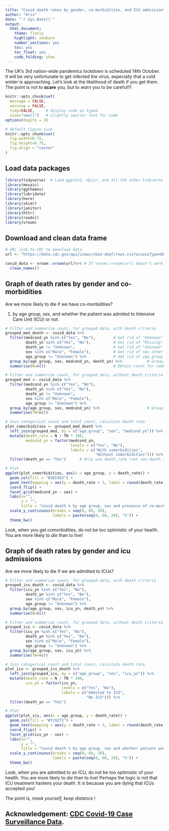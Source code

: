```yaml
---
title: "Covid death rates by gender, co-morbidities, and ICU admission"
author: "Kris"
date: "`r Sys.Date()`"
output:
  html_document:
    theme: flatly
    highlight: zenburn
    number_sections: yes
    toc: yes
    toc_float: yes
    code_folding: show
---
```


The UK's 3rd nation-wide pandemics lockdown is scheduled 14th October. It will be very unfortunate to get infected the virus, especially that a cold winter is approaching. Let's look at the likelihood of death if you get them. The point is not to **scare** you, but to *warn* you to be careful!!!

```r
knitr::opts_chunk$set(
  message = FALSE, 
  warning = FALSE, 
  tidy=FALSE,     # display code as typed
  size="small")   # slightly smaller font for code
options(digits = 3)

# default figure size
knitr::opts_chunk$set(
  fig.width=6.75, 
  fig.height=6.75,
  fig.align = "center"
)
```

## Load data packages

```r
library(tidyverse)  # Load ggplot2, dplyr, and all the other tidyverse packages
library(mosaic)
library(ggthemes)
library(lubridate)
library(here)
library(skimr)
library(janitor)
library(httr)
library(readxl)
library(vroom)
```

## Download and clean data frame

```r
# URL link to CDC to download data
url <- "https://data.cdc.gov/api/views/vbim-akqf/rows.csv?accessType=DOWNLOAD"

covid_data <- vroom::vroom(url)%>% # If vroom::vroom(url) doesn't work, use read_csv(url)
  clean_names()
```

## Graph of death rates by gender and co-morbidities

Are we more likely to die if we have co-morbidities?

1. by age group, sex, and whether the patient was admited to Intensive Care Unit (ICU) or not.

```r
# Filter and summarize count, for grouped data, with death criteria
grouped_med_death <- covid_data %>%
  filter(medcond_yn %in% c("Yes", "No"),        # Get rid of "Unknown" or "Missing" medcond_yn
         death_yn %in% c("Yes", "No"),          # Get rid of "Missing" death_yn
         death_yn != "Unknown",                 # Get rid of "Unknown" death_yn
         sex %in% c("Male", "Female"),          # Get rid of sex other than "Male" and "Female"
         age_group != "Unknown") %>%            # Get rid of age_group "Unknown"
  group_by(age_group, sex, medcond_yn, death_yn) %>%           # Group, with "Yes" or "No" as separate categories for death_yn
  summarise(N=n())                              # Obtain count for combinations of categories

# Filter and summarize count, for grouped data, without death criteria
grouped_med <- covid_data %>%
  filter(medcond_yn %in% c("Yes", "No"),
         death_yn %in% c("Yes", "No"),
         death_yn != "Unknown",
         sex %in% c("Male", "Female"),
         age_group != "Unknown") %>%
  group_by(age_group, sex, medcond_yn) %>%                     # Group, regardless of "Yes" or "No" for death_yn
  summarise(TN=n())

# Join categorical count and total count, calculate death rate
plot_comorbidities <- grouped_med_death %>%
  left_join(grouped_med, by = c("age_group", "sex", "medcond_yn")) %>%         # Present total count next to sub-count
  mutate(death_rate = N / TN * 100,                                                    # Create new column of calculated percentage of total
         medcond_yn = factor(medcond_yn,                                               # Factorize and rename medcond_yn feature
                             levels = c("Yes", "No"),
                             labels = c("With comorbidities",
                                        "Without comorbidities"))) %>%
  filter(death_yn == "Yes")      # Only use death_rate (not non-death rate) before plotting

# Plot
ggplot(plot_comorbidities, aes(x = age_group, y = death_rate)) +               # Specify data and axes
  geom_col(fill = "#365383") +                                                    # Specify chart style (bar) and fill color
  geom_text(mapping = aes(y = death_rate + 3, label = round(death_rate,1)), size = 4) +  # Specify data labels and their positions
  coord_flip() +                                                               # Flip axis
  facet_grid(medcond_yn ~ sex) +                                               # Create a grid format (vertical ~ horizontal)
  labs(x="", 
       y = "", 
       title = "Covid death % by age group, sex and presence of co-morbidities") +
  scale_y_continuous(breaks = seq(0, 60, 20),
                     labels = paste(seq(0, 60, 20), "%")) +
  theme_bw()
```

Look, when you get comorbidities, do not be too optimistic of your health. You are more likely to *die* than to live!

## Graph of death rates by gender and icu admissions

Are we more likely to die if we are admitted to ICUs?

```r
# Filter and summarize count, for grouped data, with death criteria
grouped_icu_death <- covid_data %>%
  filter(icu_yn %in% c("Yes", "No"),
         death_yn %in% c("Yes", "No"),
         sex %in% c("Male", "Female"),
         age_group != "Unknown") %>%
  group_by(age_group, sex, icu_yn, death_yn) %>%
  summarise(N=n())

# Filter and summarize count, for grouped data, without death criteria
grouped_icu <- covid_data %>%
  filter(icu_yn %in% c("Yes", "No"),
         death_yn %in% c("Yes", "No"),
         sex %in% c("Male", "Female"),
         age_group != "Unknown") %>%
  group_by(age_group, sex, icu_yn) %>%
  summarise(TN=n())

# Join categorical count and total count, calculate death rate
plot_icu <- grouped_icu_death %>%
  left_join(grouped_icu, by = c("age_group", "sex", "icu_yn")) %>%
  mutate(death_rate = N / TN * 100,
         icu_yn = factor(icu_yn, 
                         levels = c("Yes", "No"),
                         labels = c("Admited to ICU",
                                    "No ICU"))) %>%
  filter(death_yn == "Yes")

# Plot
ggplot(plot_icu, aes(x = age_group, y = death_rate)) +
  geom_col(fill = "#fc9272") +
  geom_text(mapping = aes(y = death_rate + 3, label = round(death_rate,1)), size = 4) +
  coord_flip() +
  facet_grid(icu_yn ~ sex) +
  labs(x="", 
       y = "", 
       title = "Covid death % by age group, sex and whether patient was admited to ICU") +
  scale_y_continuous(breaks = seq(0, 60, 20),
                     labels = paste(seq(0, 60, 20), "%")) +
  theme_bw()
```

Look, when you are admitted to an ICU, do not be too optimistic of your health. You are more likely to *die* than to live! Perhaps the logic is not that ICU treatment hastens your death. It is because you are dying that ICUs accepted you!

The point is, *mask yourself, keep distance* !

## Acknowledgement: [CDC Covid-19 Case Surveillance Data](https://data.cdc.gov/Case-Surveillance/COVID-19-Case-Surveillance-Public-Use-Data/vbim-akqf). 

